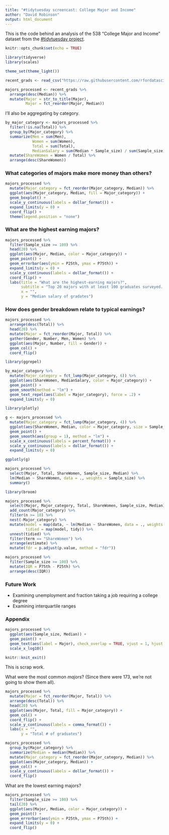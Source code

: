 ```yaml
---
title: "#tidytuesday screencast: College Major and Income"
author: "David Robinson"
output: html_document
---
```


This is the code behind an analysis of the 538 "College Major and Income" dataset from the [#tidytuesday project](https://github.com/rfordatascience/tidytuesday/tree/master/data/2018-10-16).

```r
knitr::opts_chunk$set(echo = TRUE)
```

```r
library(tidyverse)
library(scales)

theme_set(theme_light())
```

```r
recent_grads <- read_csv("https://raw.githubusercontent.com/rfordatascience/tidytuesday/master/data/2018/2018-10-16/recent-grads.csv")

majors_processed <- recent_grads %>%
  arrange(desc(Median)) %>%
  mutate(Major = str_to_title(Major),
         Major = fct_reorder(Major, Median))
```

I'll also be aggregating by category.

```r
by_major_category <- majors_processed %>%
  filter(!is.na(Total)) %>%
  group_by(Major_category) %>%
  summarize(Men = sum(Men),
            Women = sum(Women),
            Total = sum(Total),
            MedianSalary = sum(Median * Sample_size) / sum(Sample_size)) %>%
  mutate(ShareWomen = Women / Total) %>%
  arrange(desc(ShareWomen))
```

### What categories of majors make more money than others?

```r
majors_processed %>%
  mutate(Major_category = fct_reorder(Major_category, Median)) %>%
  ggplot(aes(Major_category, Median, fill = Major_category)) +
  geom_boxplot() +
  scale_y_continuous(labels = dollar_format()) +
  expand_limits(y = 0) +
  coord_flip() +
  theme(legend.position = "none")
```

### What are the highest earning majors?

```r
majors_processed %>%
  filter(Sample_size >= 100) %>%
  head(20) %>%
  ggplot(aes(Major, Median, color = Major_category)) +
  geom_point() +
  geom_errorbar(aes(ymin = P25th, ymax = P75th)) +
  expand_limits(y = 0) +
  scale_y_continuous(labels = dollar_format()) +
  coord_flip() +
  labs(title = "What are the highest-earning majors?",
       subtitle = "Top 20 majors with at least 100 graduates surveyed. Bars represent the 25th to 75th percentile.",
       x = "",
       y = "Median salary of gradates")
```

### How does gender breakdown relate to typical earnings?

```r
majors_processed %>%
  arrange(desc(Total)) %>%
  head(20) %>%
  mutate(Major = fct_reorder(Major, Total)) %>%
  gather(Gender, Number, Men, Women) %>%
  ggplot(aes(Major, Number, fill = Gender)) +
  geom_col() +
  coord_flip()
```

```r
library(ggrepel)

by_major_category %>%
  mutate(Major_category = fct_lump(Major_category, 6)) %>%
  ggplot(aes(ShareWomen, MedianSalary, color = Major_category)) +
  geom_point() +
  geom_smooth(method = "lm") +
  geom_text_repel(aes(label = Major_category), force = .2) +
  expand_limits(y = 0)
```

```r
library(plotly)

g <- majors_processed %>%
  mutate(Major_category = fct_lump(Major_category, 4)) %>%
  ggplot(aes(ShareWomen, Median, color = Major_category, size = Sample_size, label = Major)) +
  geom_point() +
  geom_smooth(aes(group = 1), method = "lm") +
  scale_x_continuous(labels = percent_format()) +
  scale_y_continuous(labels = dollar_format()) +
  expand_limits(y = 0)

ggplotly(g)
```

```r
majors_processed %>%
  select(Major, Total, ShareWomen, Sample_size, Median) %>%
  lm(Median ~ ShareWomen, data = ., weights = Sample_size) %>%
  summary()
```

```r
library(broom)

majors_processed %>%
  select(Major, Major_category, Total, ShareWomen, Sample_size, Median) %>%
  add_count(Major_category) %>%
  filter(n >= 10) %>%
  nest(-Major_category) %>%
  mutate(model = map(data, ~ lm(Median ~ ShareWomen, data = ., weights = Sample_size)),
         tidied = map(model, tidy)) %>%
  unnest(tidied) %>%
  filter(term == "ShareWomen") %>%
  arrange(estimate) %>%
  mutate(fdr = p.adjust(p.value, method = "fdr"))
```

```r
majors_processed %>%
  filter(Sample_size >= 100) %>%
  mutate(IQR = P75th - P25th) %>%
  arrange(desc(IQR))
```


### Future Work

* Examining unemployment and fraction taking a job requiring a college degree
* Examining interquartile ranges

### Appendix

```r
majors_processed %>%
  ggplot(aes(Sample_size, Median)) +
  geom_point() +
  geom_text(aes(label = Major), check_overlap = TRUE, vjust = 1, hjust = 1) +
  scale_x_log10()
```

```r
knitr::knit_exit()
```

This is scrap work.

What were the most common *majors*? (Since there were 173, we're not going to show them all).

```r
majors_processed %>%
  mutate(Major = fct_reorder(Major, Total)) %>%
  arrange(desc(Total)) %>%
  head(20) %>%
  ggplot(aes(Major, Total, fill = Major_category)) +
  geom_col() +
  coord_flip() +
  scale_y_continuous(labels = comma_format()) +
  labs(x = "",
       y = "Total # of graduates")
```


```r
majors_processed %>%
  group_by(Major_category) %>%
  summarize(Median = median(Median)) %>%
  mutate(Major_category = fct_reorder(Major_category, Median)) %>%
  ggplot(aes(Major_category, Median)) +
  geom_col() +
  scale_y_continuous(labels = dollar_format()) +
  coord_flip()
```

What are the lowest earning majors?

```r
majors_processed %>%
  filter(Sample_size >= 100) %>%
  tail(20) %>%
  ggplot(aes(Major, Median, color = Major_category)) +
  geom_point() +
  geom_errorbar(aes(ymin = P25th, ymax = P75th)) +
  expand_limits(y = 0) +
  coord_flip()
```
